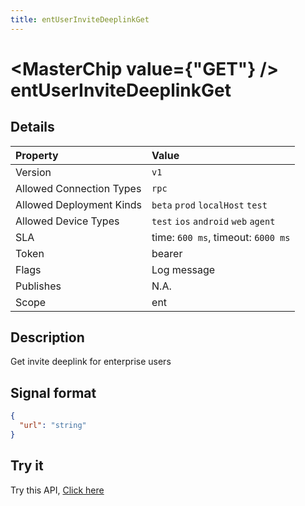 ```yaml
---
title: entUserInviteDeeplinkGet
---
```



# <MasterChip value={"GET"} /> entUserInviteDeeplinkGet

## Details

| Property | Value | 
| :--- | :--- | 
| Version | `v1` |
| Allowed Connection Types | `rpc`  |
| Allowed Deployment Kinds | `beta` `prod` `localHost` `test`  |
| Allowed Device Types | `test` `ios` `android` `web` `agent`  |
| SLA | time: `600 ms`, timeout: `6000 ms` |
| Token | bearer |
| Flags | Log message |
| Publishes | N.A. |
| Scope | ent |


## Description

Get invite deeplink for enterprise users

## Signal format

```json copy
{
  "url": "string"
}
```

## Try it

Try this API, [Click here](https://web.neome.ai/api?path=studio_studioMain_entUserInviteDeeplinkGet)


